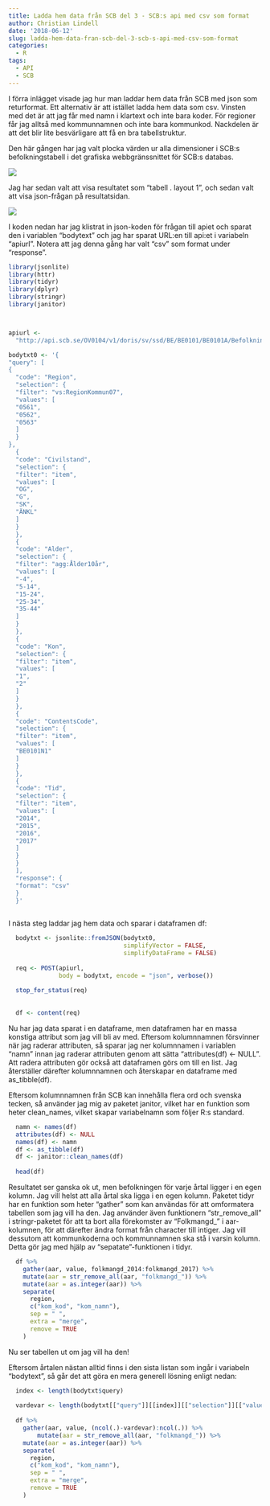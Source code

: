 ```yaml
---
title: Ladda hem data från SCB del 3 - SCB:s api med csv som format
author: Christian Lindell
date: '2018-06-12'
slug: ladda-hem-data-fran-scb-del-3-scb-s-api-med-csv-som-format
categories:
  - R
tags:
  - API
  - SCB
---
```


I förra inlägget visade jag hur man laddar hem data från SCB med json som returformat. Ett alternativ är att istället ladda hem data som csv. Vinsten med det är att jag får med namn i klartext och inte bara koder. För regioner får jag alltså med kommunnamnen och inte bara kommunkod. Nackdelen är att det blir lite besvärligare att få en bra tabellstruktur.

Den här gången har jag valt plocka värden ur alla dimensioner i SCB:s befolkningstabell i det grafiska webbgränssnittet för SCB:s databas. 


![](/post/scbstatdb_flera_var.png)

Jag har sedan valt att visa resultatet som "tabell . layout 1", och sedan valt att visa json-frågan på resultatsidan. 


![](/post/scbstatdb_fler_variabler_json.png)

I koden nedan har jag klistrat in json-koden för frågan till apiet och sparat den i variablen "bodytext" och jag har sparat URL:en till api:et i variabeln "apiurl". Notera att jag denna gång har valt "csv" som format under "response".


```r
library(jsonlite)
library(httr)
library(tidyr)
library(dplyr)
library(stringr)
library(janitor)



apiurl <-
  "http://api.scb.se/OV0104/v1/doris/sv/ssd/BE/BE0101/BE0101A/BefolkningNy"

bodytxt0 <- '{
"query": [
{
  "code": "Region",
  "selection": {
  "filter": "vs:RegionKommun07",
  "values": [
  "0561",
  "0562",
  "0563"
  ]
  }
},
  {
  "code": "Civilstand",
  "selection": {
  "filter": "item",
  "values": [
  "OG",
  "G",
  "SK",
  "ÄNKL"
  ]
  }
  },
  {
  "code": "Alder",
  "selection": {
  "filter": "agg:Ålder10år",
  "values": [
  "-4",
  "5-14",
  "15-24",
  "25-34",
  "35-44"
  ]
  }
  },
  {
  "code": "Kon",
  "selection": {
  "filter": "item",
  "values": [
  "1",
  "2"
  ]
  }
  },
  {
  "code": "ContentsCode",
  "selection": {
  "filter": "item",
  "values": [
  "BE0101N1"
  ]
  }
  },
  {
  "code": "Tid",
  "selection": {
  "filter": "item",
  "values": [
  "2014",
  "2015",
  "2016",
  "2017"
  ]
  }
  }
  ],
  "response": {
  "format": "csv"
  }
  }'
  
```


I nästa steg laddar jag hem data och sparar i dataframen df:

```r
  bodytxt <- jsonlite::fromJSON(bodytxt0,
                                simplifyVector = FALSE,
                                simplifyDataFrame = FALSE)
  
  req <- POST(apiurl,
              body = bodytxt, encode = "json", verbose())
  
  stop_for_status(req)
  
  
  df <- content(req)

```

Nu har jag data sparat i en dataframe, men dataframen har en massa konstiga attribut som jag vill bli av med. Eftersom kolumnnamnen försvinner när jag raderar attributen, så sparar jag ner kolumnnamen i variablen "namn" innan jag raderar attributen genom att sätta "attributes(df) <- NULL". Att radera attributen gör också att dataframen görs om till en list. Jag återställer därefter kolumnnamnen och återskapar en dataframe med as_tibble(df).

Eftersom kolumnnamnen från SCB kan innehålla flera ord och svenska tecken, så använder jag mig av paketet janitor, vilket har en funktion som heter clean_names, vilket skapar variabelnamn som följer R:s standard.

```r
  
  namn <- names(df)
  attributes(df) <- NULL
  names(df) <- namn
  df <- as_tibble(df)
  df <- janitor::clean_names(df)
  
  head(df)
```

Resultatet ser ganska ok ut, men befolkningen för varje årtal ligger i en egen kolumn. Jag vill helst att alla årtal ska ligga i en egen kolumn. Paketet tidyr har en funktion som heter "gather" som kan användas för att omformatera tabellen som jag vill ha den. Jag använder även funktionern "str_remove_all" i stringr-paketet för att ta bort alla förekomster av "Folkmangd_" i aar- kolumnen, för att därefter ändra format från character till intiger. Jag vill dessutom att kommunkoderna och kommunnamnen ska stå i varsin kolumn. Detta gör jag med hjälp av "sepatate"-funktionen i tidyr.


```r
  df %>%
    gather(aar, value, folkmangd_2014:folkmangd_2017) %>%
    mutate(aar = str_remove_all(aar, "folkmangd_")) %>%
    mutate(aar = as.integer(aar)) %>%
    separate(
      region,
      c("kom_kod", "kom_namn"),
      sep = " ",
      extra = "merge",
      remove = TRUE
    )

```


Nu ser tabellen ut om jag vill ha den!

Eftersom årtalen nästan alltid finns i den sista listan som ingår i variabeln "bodytext", så går det att göra en mera generell lösning enligt nedan:

```r
  index <- length(bodytxt$query)
  
  vardevar <- length(bodytxt[["query"]][[index]][["selection"]][["values"]]) - 1
  
  df %>% 
    gather(aar, value, (ncol(.)-vardevar):ncol(.)) %>%
        mutate(aar = str_remove_all(aar, "folkmangd_")) %>%
    mutate(aar = as.integer(aar)) %>%
    separate(
      region,
      c("kom_kod", "kom_namn"),
      sep = " ",
      extra = "merge",
      remove = TRUE
    )
    
```


